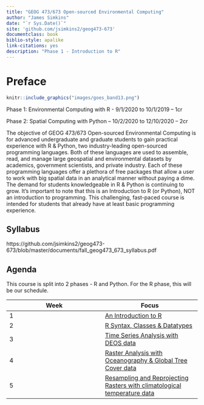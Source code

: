 ```yaml
--- 
title: "GEOG 473/673 Open-sourced Environmental Computing"
author: "James Simkins"
date: "`r Sys.Date()`"
site: 'github.com/jsimkins2/geog473-673'
documentclass: book
biblio-style: apalike
link-citations: yes
description: "Phase 1 - Introduction to R"
---
```


# Preface

```r
knitr::include_graphics("images/goes_band13.png")  
```


  Phase 1: Environmental Computing with R - 9/1/2020 to 10/1/2019 – 1cr

  Phase 2: Spatial Computing with Python – 10/2/2020 to 12/10/2020 – 2cr


The objective of GEOG 473/673 Open-sourced Environmental Computing is for advanced undergraduate and graduate students to gain practical experience with R & Python, two industry-leading open-sourced programming languages. Both of these languages are used to assemble, read, and manage large geospatial and environmental datasets by academics, government scientists, and private industry. Each of these programming languages offer a plethora of free packages that allow a user to work with big spatial data in an analytical manner without paying a dime. The demand for students knowledgeable in R & Python is continuing to grow. It’s important to note that this is an Introduction to R (or Python), NOT an introduction to programming. This challenging, fast-paced course is intended for students that already have at least basic programming experience. 

## Syllabus

https://github.com/jsimkins2/geog473-673/blob/master/documents/fall_geog473_673_syllabus.pdf

## Agenda
This course is split into 2 phases - R and Python. For the R phase, this will be our schedule.

|Week     |      Focus|
|----------|----------|
|1 | [An Introduction to R](#Getting Started with R)|
|2 | [R Syntax, Classes & Datatypes](#Scientific R Script)| 
|3 | [Time Series Analysis with DEOS data](#Time Series fun with DEOS)| 
|4 | [Raster Analysis with Oceanography & Global Tree Cover data](#Oceanography & Global Tree Cover)| |
|5 | [Resampling and Reprojecting Rasters with climatological temperature data](#Reprojecting & Writing Rasters)| 
